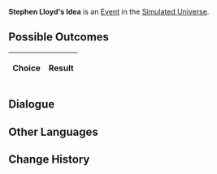 {{Simulated Universe Event Infobox
|title        = Stephen Lloyd's Idea
|image        = Random Event Normal.png
|type         =
|appearsIn    = [[Simulated Universe]]
|appearsIn2   = 
|appearsIn3   = 
|requirements =
|prev         = 
|next         = 
|indexRewards =
|characters   =
}}
'''Stephen Lloyd's Idea''' is an [[Simulated Universe/Events|Event]] in the [[Simulated Universe]].

==Possible Outcomes==
{| class="article-table"
!Choice
!Result

|}

<!--
==Gameplay Notes==

-->
==Dialogue==
{{Dialogue Start}}

{{Dialogue End}}

==Other Languages==
{{Other Languages
|zhs   = 斯蒂芬•劳艾德的点子
|zht   = 史帝芬•勞艾德的點子
|ja    = スティーブン・ロイドのアイデア
|ko    = 스티븐•로이드의 아이디어
|es    = La idea de Stephen Lloyd
|fr    = L'idée de Stephen Lloyd
|ru    = Идея Стивена Ллойда
|th    = แนวคิดของ Stephen Lloyd
|vi    = Ý Tưởng Của Stephen Lloyd
|de    = Stephen Lloyds Idee
|id    = Ide Stephen Lloyd
|pt    = Ideia de Stephen Lloyd
}}

==Change History==
{{Change History|1.0}}
